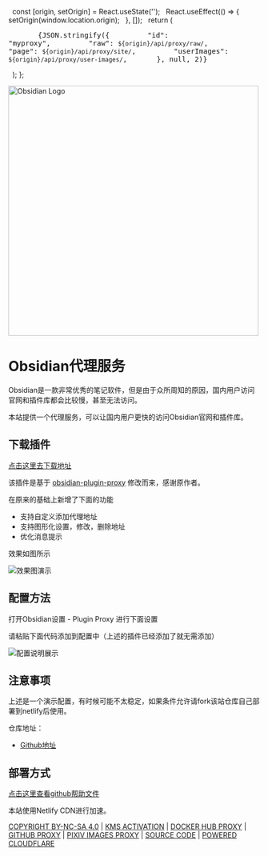 
  const [origin, setOrigin] = React.useState('');
  React.useEffect(() => {
    setOrigin(window.location.origin);
  }, []);
  return (
    <pre>
      {JSON.stringify({
        "id": "myproxy",
        "raw": `${origin}/api/proxy/raw/`,
        "page": `${origin}/api/proxy/site/`,
        "userImages": `${origin}/api/proxy/user-images/`,
      }, null, 2)}
    </pre>
  );
};

[//]: # (![]&#40;/images/obsidian.png&#41;)

<div style={{textAlign: 'center'}}>
  <img src="https://obsidian.md/images/obsidian-logo-gradient.svg" width="500em" style={{marginTop: '-25px'}} alt="Obsidian Logo" />
  <br />
  <h1>Obsidian代理服务</h1>
</div>

Obsidian是一款非常优秀的笔记软件，但是由于众所周知的原因，国内用户访问官网和插件库都会比较慢，甚至无法访问。

本站提供一个代理服务，可以让国内用户更快的访问Obsidian官网和插件库。

## 下载插件

[点击这里去下载地址](https://github.com/gslnzfq/obsidian-plugin-proxy/releases)

该插件是基于 [obsidian-plugin-proxy](https://github.com/binyu1231/obsidian-plugin-proxy) 修改而来，感谢原作者。

在原来的基础上新增了下面的功能

- 支持自定义添加代理地址
- 支持图形化设置，修改，删除地址
- 优化消息提示

效果如图所示

![效果图演示](/images/feature.png)

## 配置方法

打开Obsidian设置 - Plugin Proxy 进行下面设置

请粘贴下面代码添加到配置中（上述的插件已经添加了就无需添加）

<ShowUrl/>

![配置说明展示](/images/obsidian_proxy.jpg)

## 注意事项

上述是一个演示配置，有时候可能不太稳定，如果条件允许请fork该站仓库自己部署到netlify后使用。

仓库地址：

- [Github地址](https://github.com/gslnzfq/obsidian-proxy-server)

## 部署方式

[点击这里查看github帮助文件](https://github.com/gslnzfq/obsidian-proxy-server)
<style>
          body {
              font-family: -apple-system, BlinkMacSystemFont, "Segoe UI", Roboto, "Helvetica Neue", Arial, sans-serif;
              line-height: 1.2;
              color: #000;
              margin: 0;
              padding: 30px;
          }
          .container {
              max-width: 1320px;
              margin: 0 auto;
              padding: 20px;
          }
          h1 {
              font-size: 2em;
              margin-bottom: 0.5em;
              color: #9d0e06;
              font-weight: 900;
          }
          p {
              margin-bottom: 1.5em;
          }
          pre {
              background: #2d2d2d;
              color: #f8f8f2;
              padding: 30px 20px 20px;
              border-radius: 5px;
              overflow-x: auto;
              position: relative;
          }
          pre::before {
              content: " ";
              display: block;
              position: absolute;
              top: 10px;
              left: 10px;
              width: 12px;
              height: 12px;
              background: #ff5f56;
              border-radius: 50%;
              box-shadow: 20px 0 0 #ffbd2e, 40px 0 0 #27c93f;
          }
          code {
              font-family: "SFMono-Regular", Consolas, "Liberation Mono", Menlo, Courier, monospace;
              font-size: 0.875em;
          }
          .copy-button {
              position: absolute;
              top: 10px;
              right: 10px;
              background: #007aff;
              color: white;
              border: none;
              padding: 5px 10px;
              border-radius: 5px;
              cursor: pointer;
              opacity: 0;
              transition: opacity 0.3s;
          }
          pre:hover .copy-button {
              opacity: 1;
          }
          .custom-button {
              display: inline-block;
              padding: 0 5px;
              color: #919ca7;
              text-align: center;
              text-decoration: none;
              font-size: 14px;
              font-weight: 900;
              cursor: pointer;
          }
          .custom-button:hover {
              background-color: #7c858e;
              color: #ffffff;
          }        
</style>
<div style={{textAlign: 'center', marginTop: '2rem'}}>
  <p style={{color: '#2a7903', fontSize: '14px', fontWeight: '500'}}>
    本站使用Netlify CDN进行加速。
  </p>
  <a href="http://creativecommons.org/licenses/by-nc-sa/4.0/" className="custom-button">COPYRIGHT BY-NC-SA 4.0</a> | 
  <a href="https://ikms.eu.org" className="custom-button">KMS ACTIVATION</a> | 
  <a href="https://docker.everyhub.top" className="custom-button">DOCKER HUB PROXY</a> | 
  <a href="https://git.everyhub.top" className="custom-button">GITHUB PROXY</a> | 
  <a href="https://pixiv.everyhub.top" className="custom-button">PIXIV IMAGES PROXY</a> | 
  <a href="https://github.com/jonssonyan/cf-workers-proxy" className="custom-button">SOURCE CODE</a> | 
  <a href="https://cloudflare.com" className="custom-button">POWERED CLOUDFLARE</a>
</div>
